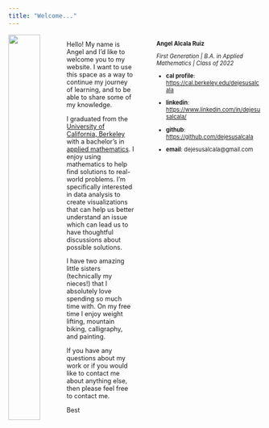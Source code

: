 ```yaml
---
title: "Welcome..."
---
```



:::: {.columns}


::: {.column width="30%"}

<center>![](./images/grad-photo.jpg){width="100%"} 
*2023* </center>

:::

::: {.column width="5%"}
<!-- empty column to create gap -->
:::


::: {.column width="65%"}

::: {style="font-size: 90%;"}


Hello! My name is Angel and I'd like to welcome you to my website. I want to use this space as a way to continue my journey of learning, and to be able to share some of my knowledge.

I graduated from the [University of California, Berkeley](https://www.berkeley.edu/){target="_blank"} with a bachelor's in [applied mathematics](https://math.berkeley.edu/undergraduate/major/applied){target="_blank"}. I enjoy using mathematics to help find solutions to real-world problems. I'm specifically interested in data analysis to create visualizations that can help us better understand an issue which can lead us to have thoughtful discussions about possible solutions.

I have two amazing little sisters (technically my nieces!) that I absolutely love spending so much time with. On my free time I enjoy weight lifting, mountain biking, calligraphy, and painting.

If you have any questions about my work or if you would like to contact me about anything else, then please feel free to contact me.

Best

:::

:::

---

::: {.column width="100%"}

::: {style="font-size: 80%;"}

**Angel Alcala Ruiz**

*First Generation | B.A. in Applied Mathematics | Class of 2022*

- **cal profile**: [https://cal.berkeley.edu/dejesusalcala](https://cal.berkeley.edu/dejesusalcala){target="_blank"}

- **linkedin**: [https://www.linkedin.com/in/dejesusalcala/](https://www.linkedin.com/in/dejesusalcala/){target="_blank"}

- **github**: [https://github.com/dejesusalcala](https://github.com/dejesusalcala){target="_blank"}

- **email**: dejesusalcala@gmail.com
:::

:::

::::


